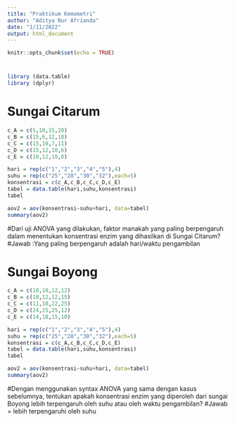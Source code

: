 ---
title: "Praktikum Kemometri"
author: "Aditya Nur Afrianda"
date: "1/11/2022"
output: html_document
---

```{r setup, include=FALSE}
knitr::opts_chunk$set(echo = TRUE)
```
#

```{r}
library (data.table)
library (dplyr)
```

# Sungai Citarum
```{r konsentrasisungai citarum}
c_A = c(5,10,15,20)
c_B = c(15,6,12,18)
c_C = c(15,10,7,11)
c_D = c(15,12,10,6)
c_E = c(10,12,10,8)
```

```{r}
hari = rep(c("1","2","3","4","5"),4)
suhu = rep(c("25","28","30","32"),each=5)
konsentrasi = c(c_A,c_B,c_C,c_D,c_E)
tabel = data.table(hari,suhu,konsentrasi)
tabel
```
```{r}
aov2 = aov(konsentrasi~suhu+hari, data=tabel)
summary(aov2)
```
#Dari uji ANOVA yang dilakukan, faktor manakah yang paling berpengaruh dalam menentukan konsentrasi enzim yang dihasilkan di Sungai Citarum?
#Jawab :Yang paling berpengaruh adalah hari/waktu pengambilan

# Sungai Boyong

```{r konsentrasi sungai boyong}
c_A = c(10,10,12,12)
c_B = c(10,12,12,15)
c_C = c(11,10,22,25)
c_D = c(24,25,25,12)
c_E = c(14,18,15,10)
```

```{r}
hari = rep(c("1","2","3","4","5"),4)
suhu = rep(c("25","28","30","32"),each=5)
konsentrasi = c(c_A,c_B,c_C,c_D,c_E)
tabel = data.table(hari,suhu,konsentrasi)
tabel
```

```{r}
aov2 = aov(konsentrasi~suhu+hari, data=tabel)
summary(aov2)
```
#Dengan menggunakan syntax ANOVA yang sama dengan kasus sebelumnya, tentukan apakah konsentrasi enzim yang diperoleh dari sungai Boyong lebih terpengaruh oleh suhu atau oleh waktu pengambilan?
#Jawab = lebih terpengaruhi oleh suhu